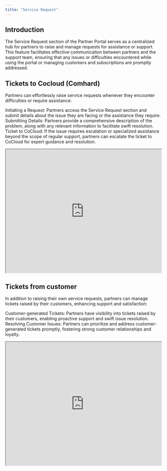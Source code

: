 ```yaml
---
title: "Service Request"
---
```


## Introduction
The Service Request section of the Partner Portal serves as a centralized hub for partners to raise and manage requests for assistance or support. This feature facilitates effective communication between partners and the support team, ensuring that any issues or difficulties encountered while using the portal or managing customers and subscriptions are promptly addressed.


## Tickets to Cocloud (Comhard)
Partners can effortlessly raise service requests whenever they encounter difficulties or require assistance:

Initiating a Request: Partners access the Service Request section and submit details about the issue they are facing or the assistance they require.
Submitting Details: Partners provide a comprehensive description of the problem, along with any relevant information to facilitate swift resolution.
Ticket to CoCloud: If the issue requires escalation or specialized assistance beyond the scope of regular support, partners can escalate the ticket to CoCloud for expert guidance and resolution.

<iframe width="100%" height="400px" src="https://app.sharefable.com/embed/demo/partner-tickets-to-coc-g5o5zn90vbsfkkse" allowfullscreen></iframe>


## Tickets from customer
In addition to raising their own service requests, partners can manage tickets raised by their customers, enhancing support and satisfaction:

Customer-generated Tickets: Partners have visibility into tickets raised by their customers, enabling proactive support and swift issue resolution.
Resolving Customer Issues: Partners can prioritize and address customer-generated tickets promptly, fostering strong customer relationships and loyalty.


<iframe width="100%" height="400px" src="https://app.sharefable.com/embed/demo/tickets-from-customer-w17fvisqbp0u5d8o" allowfullscreen></iframe>
